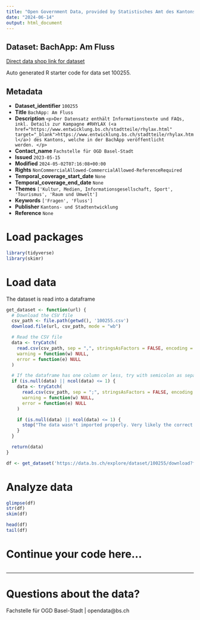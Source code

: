 ```yaml
---
title: "Open Government Data, provided by Statistisches Amt des Kantons Basel-Stadt - Fachstelle OGD"
date: "2024-06-14"
output: html_document
---
```


## Dataset: BachApp: Am Fluss

[Direct data shop link for dataset](https://data.bs.ch/explore/dataset/100255)

Auto generated R starter code for data set 100255.

## Metadata

- **Dataset_identifier** `100255`
- **Title** `BachApp: Am Fluss`
- **Description** `<p>Der Datensatz enthält Informationstexte und FAQs, inkl. Details zur Kampagne #RHYLAX (<a href="https://www.entwicklung.bs.ch/stadtteile/rhylax.html" target="_blank">https://www.entwicklung.bs.ch/stadtteile/rhylax.html</a>) des Kantons, welche in der BachApp veröffentlicht werden. </p>`
- **Contact_name** `Fachstelle für OGD Basel-Stadt`
- **Issued** `2023-05-15`
- **Modified** `2024-05-02T07:16:08+00:00`
- **Rights** `NonCommercialAllowed-CommercialAllowed-ReferenceRequired`
- **Temporal_coverage_start_date** `None`
- **Temporal_coverage_end_date** `None`
- **Themes** `['Kultur, Medien, Informationsgesellschaft, Sport', 'Tourismus', 'Raum und Umwelt']`
- **Keywords** `['Fragen', 'Fluss']`
- **Publisher** `Kantons- und Stadtentwicklung`
- **Reference** `None`


# Load packages

```r

library(tidyverse)
library(skimr)

```

# Load data

The dataset is read into a dataframe

```r
get_dataset <- function(url) {
  # Download the CSV file
  csv_path <- file.path(getwd(), '100255.csv')
  download.file(url, csv_path, mode = "wb")

  # Read the CSV file
  data <- tryCatch(
    read.csv(csv_path, sep = ",", stringsAsFactors = FALSE, encoding = "UTF-8"),
    warning = function(w) NULL,
    error = function(e) NULL
  )

  # If the dataframe has one column or less, try with semicolon as separator
  if (is.null(data) || ncol(data) <= 1) {
    data <- tryCatch(
      read.csv(csv_path, sep = ";", stringsAsFactors = FALSE, encoding = "UTF-8"),
      warning = function(w) NULL,
      error = function(e) NULL
    )

    if (is.null(data) || ncol(data) <= 1) {
      stop("The data wasn't imported properly. Very likely the correct separator couldn't be found.\nPlease check the dataset manually and adjust the code.")
    }
  }

  return(data)
}
```

```r

df <- get_dataset('https://data.bs.ch/explore/dataset/100255/download?format=csv&timezone=Europe%2FZurich')

```

# Analyze data

```r

glimpse(df)
str(df)
skim(df)

head(df)
tail(df)

```

# Continue your code here...

```r

```

------------------------------------------------------------------------

# Questions about the data?

Fachstelle für OGD Basel-Stadt | opendata@bs.ch
